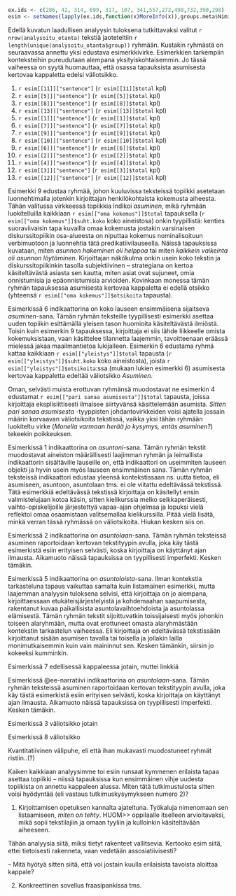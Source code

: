 ﻿

```r

ex.ids <- c(286, 42, 314, 699, 317, 107, 341,557,272,498,732,390,298)
esim <- setNames(lapply(ex.ids,function(x)MoreInfo(x)),groups.meta$Nimi)

```

Edellä kuvatun laadullisen analyysin tuloksena tutkittavaksi valitut
`r nrow(analysoitu_otanta)` tekstiä jaoteteltiin  `r length(unique(analysoitu_otanta$group))`
ryhmään. Kustakin ryhmästä on seuraavassa annettu yksi edustava esimerkkivirke. 
Esimerkkien tarkempiin konteksteihin pureudutaan alempana yksityiskohtaisemmin. Jo tässä vaiheessa
on syytä huomauttaa, että osassa tapauksista asumisesta kertovaa kappaletta
edelsi väliotsikko.


(@ee_lista) `r esim[[11]]["sentence"]` (`r esim[[11]]$total` kpl)
(@ee_narratiivi) `r esim[[5]]["sentence"]` (`r esim[[5]]$total` kpl)
(@ee_predikaatti) `r esim[[8]]["sentence"]` (`r esim[[8]]$total` kpl)
(@ee_parisanaa) `r esim[[13]]["sentence"]` (`r esim[[13]]$total` kpl)
(@ee_linkki) `r esim[[1]]["sentence"]` (`r esim[[1]]$total` kpl)
(@ee_yleistys) `r esim[[7]]["sentence"]` (`r esim[[7]]$total` kpl)
(@ee_ennakoivat) `r esim[[9]]["sentence"]` (`r esim[[9]]$total` kpl)
(@ee_valimaasto) `r esim[[10]]["sentence"]` (`r esim[[10]]$total` kpl)
(@ee_omakokemus) `r esim[[6]]["sentence"]` (`r esim[[6]]$total` kpl)
(@ee_maggytarjosi) `r esim[[2]]["sentence"]` (`r esim[[2]]$total` kpl)
(@ee_suurionsa) `r esim[[4]]["sentence"]` (`r esim[[4]]$total` kpl)
(@ee_kontrasti) `r esim[[3]]["sentence"]` (`r esim[[3]]$total` kpl)
(@ee_staattinen) `r esim[[12]]["sentence"]` (`r esim[[12]]$total` kpl)


Esimerkki @ee_omakokemus edustaa ryhmää, johon kuuluvissa teksteissä 
topiikki asetetaan luonnehtimalla jotenkin kirjoittajan henkilökohtaista kokemusta
aiheesta. Tähän valitussa virkkeessä topiikkia indikoi *asuminen*, mikä ryhmään
luokitelluilla kaikkiaan `r esim[["oma kokemus"]]$total` tapauksella 
(`r esim[["oma kokemus"]]$suht.koko` koko aineistosa) onkin tyypillistä:
kenties suoraviivaisin tapa kuvailla omaa kokemusta jostakin varsinaisen
diskurssitopiikin osa-alueesta on niputtaa kokemus nominalisoituun
verbimuotoon ja luonnehtia tätä predikatiivilauseella. Näissä tapauksissa
kuvataan, miten *asunnon hakeminen oli helppoa* tai miten *kaikkein vaikeinta
oli asunnon löytäminen*. Kirjoittajan näkökulma onkin usein koko tekstin ja diskurssitopiikinkin
tasolla subjektiivinen -- strategiana on kertoa käsiteltävästä asiasta
sen kautta, miten asiat ovat sujuneet, omia onnistumisia ja epäonnistumisia
arvioiden. Kovinkaan monessa tämän ryhmän tapauksessa asumisesta kertovaa
kappaletta ei edellä otsikko (yhteensä `r esim[["oma kokemus"]]$otsikoita` tapausta).


Esimerkissä @ee_yleistys indikaattorina on koko lauseen ensimmäisena sijaitseva
*asuminen*-sana. Tämän ryhmän teksteille tyypillisesti esimerkki asettaa uuden
topiikin esittämällä yleisen tason huomioita käsiteltävästä ilmiöstä. Toisin
kuin esimerkin @ee_omakokemus tapauksessa, kirjoittaja ei siis lähde liikkeelle
omista kokemuksistaan, vaan käsittelee tilannetta laajemmin, tavoitteenaan
eräässä mielessä jakaa maailmantietoa lukijalleen. Esimerkin @ee_yleistys
edustama ryhmä kattaa kaikkiaan `r esim[["yleistys"]]$total` tapausta 
(`r esim[["yleistys"]]$suht.koko` koko aineistosta), joista 
`r esim[["yleistys"]]$otsikoita`:ssa (mukaan lukien esimerkki @ee_yleistys)
asumisesta kertovaa kappaletta edeltää väliotsikko *Asuminen*. 

Oman, selvästi muista erottuvan ryhmänsä muodostavat ne esimerkin @ee_parisanaa
edustamat `r esim[["pari sanaa asumisesta"]]$total` tapausta, joissa kirjoittaja
eksplisiittisesti ilmaisee siirtyvänsä käsittelemään asumista. *Sitten pari sanaa asumisesta* -tyyppisten
johdantovirkkeiden voisi ajatella jossain määrin korvaavan väliotsikoita tekstissä,
vaikka yksi tähän ryhmään luokiteltu virke
(*Monella varmaan herää jo kysymys, entäs asuminen?*) tekeekin poikkeuksen.


Esimerkissä @ee_lista indikaattorina on *asuntoni*-sana. Tämän ryhmän tekstit
muodostavat aineiston määrällisesti laajimman ryhmän ja leimallista
indikaattorin sisältäville lauseille on, että indikaattori on useimmiten
lauseen objekti ja hyvin usein myös lauseen ensimmäinen sana. Tämän ryhmän
teksteissä indikaattori edustaa yleensä kontekstissaan ns. uutta tietoa, eli
asumiseen, asuntoon, asuntolaan tms. ei ole viitattu edeltävässä tekstissä.
Tätä esimerkkiä edeltävässä tekstissä kirjoittaja on käsitellyt ensin
valimistelujaan kotoa käsin, sitten kielikurssia melko seikkaperäisesti,
vaihto-opiskelijoille järjestettyä vapaa-ajan ohjelmaa ja lopuksi vielä
reflektoi omaa osaamistaan valitsemallaa kielikurssilla. Pitää vielä lisätä,
minkä verran tässä ryhmässä on väliotsikoita. Hiukan kesken siis on.

Esimerkissä @ee_narratiivi indikaattorina on *asuntolaan*-sana. Tämän ryhmän
teksteissä asuminen raportoidaan kertovan tekstityypin avulla, joka käy tästä
esimerkistä esiin erityisen selvästi, koska kirjoittaja on käyttänyt ajan
ilmausta. Aikamuoto näissä tapauksissa on tyypillisesti imperfekti. Kesken
tämäkin.

Esimerkissä @ee_linkki indikaattorina on *asuntoloista*-sana. Ilman kontekstia
tarkasteluna tapaus vaikuttaa samalta kuin listamainen esimerkki, mutta
laajemman analyysin tuloksena selvisi, että kirjoittaja on jo aiempana,
kirjoittaessaan etukäteisjärjestelyistä ja kohdemaahan saapumisesta, rakentanut
kuvaa paikallisista asuntolavaihtoehdoista ja asuntolassa elämisestä. Tämän
ryhmän tekstit sijoittuvatkin toissijaisesti myös johonkin toiseen alaryhmään,
mutta ovat erottuneet omasta alaryhmästään kontekstin tarkastelun vaiheessa.
Eli kirjoittaja on edeltävässä tekstissään kirjoittanut sisään asumisen tavalla
tai toisella ja jollakin lailla monimutkaisemmin kuin vain maininnut sen.
Kesken tämänkin, siirsin jo kokeeksi kumminkin.


Esimerkissä @ee_ennakoivat edellisessä kappaleessa jotain, muttei linkkiä

Esimerkissä @ee-narratiivi indikaattorina on *asuntolaan*-sana. Tämän ryhmän teksteissä asuminen raportoidaan kertovan tekstityypin avulla, joka käy tästä esimerkistä esiin erityisen selvästi, koska kirjoittaja on käyttänyt ajan ilmausta. Aikamuoto näissä tapauksissa on tyypillisesti imperfekti. Kesken tämäkin.

Esimerkissä @ee_predikaatti väliotsikko jotain

Esimerkissä @ee_valimaasto väliotsikko


Kvantitatiivinen välipuhe, eli että ihan mukavasti muodostuneet ryhmät
ristiin..(?)

Kaiken kaikkiaan analyysimme toi esiin runsaat kymmenen erilaista
tapaa asettaa topiikki -- niissä tapauksissa kun ensimmäinen vihje
uudesta topiikista on annettu kappaleen alussa. Miten tätä tutkimustulosta
sitten voisi hyödyntää (eli vastaus tutkimuskysymykseen numero 2)?


1. Kirjoittamisen opetuksen kannalta ajateltuna.
   Työkaluja nimenomaan sen listaamiseen, *miten on tehty*. HUOM>> oppilaalle itselleen
   arvioitavaksi, mikä sopii tekstilajiin ja omaan tyyliin ja kulloinkin käsiteltävään
   aiheeseen.

Tähän analyysia siitä, miksi tietyt rakenteet vallitsevia. Kertooko esim siitä,
ettei tietoisesti rakenneta, vaan vedetään assosiatiivisesti?


-- Mitä hyötyä sitten siitä, että voi jostain kuulla erilaisista tavoista aloittaa
kappale?

2. Konkreettinen sovellus fraasipankissa tms.




